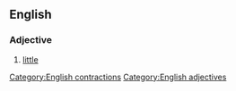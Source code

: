 ==English==

===Adjective===

# [[little]]

[[Category:English contractions]] [[Category:English adjectives]]